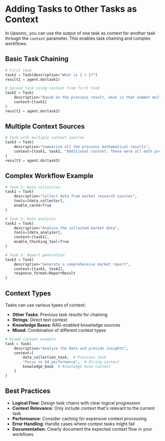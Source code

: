 # Adding Tasks to Other Tasks as Context

In Upsonic, you can use the output of one task as context for another task through the `context` parameter. This enables task chaining and complex workflows.

## Basic Task Chaining

```python
# First task
task1 = Task(description="What is 2 + 2?")
result1 = agent.do(task1)

# Second task using context from first task
task2 = Task(
    description="Based on the previous result, what is that number multiplied by 3?",
    context=[task1]
)
result2 = agent.do(task2)
```

## Multiple Context Sources

```python
# Task with multiple context sources
task3 = Task(
    description="Summarize all the previous mathematical results",
    context=[task1, task2, "Additional context: These were all math problems"]
)
result3 = agent.do(task3)
```

## Complex Workflow Example

```python
# Task 1: Data collection
task1 = Task(
    description="Collect data from market research sources",
    tools=[data_collector],
    enable_cache=True
)

# Task 2: Data analysis
task2 = Task(
    description="Analyze the collected market data",
    tools=[data_analyzer],
    context=[task1],
    enable_thinking_tool=True
)

# Task 3: Report generation
task3 = Task(
    description="Generate a comprehensive market report",
    context=[task1, task2],
    response_format=ReportResult
)
```

## Context Types

Tasks can use various types of context:

- **Other Tasks**: Previous task results for chaining
- **Strings**: Direct text context
- **Knowledge Bases**: RAG-enabled knowledge sources
- **Mixed**: Combination of different context types

```python
# Mixed context example
task = Task(
    description="Analyze the data and provide insights",
    context=[
        data_collection_task,  # Previous task
        "Focus on Q4 performance",  # String context
        knowledge_base  # Knowledge base context
    ]
)
```

## Best Practices

- **Logical Flow**: Design task chains with clear logical progression
- **Context Relevance**: Only include context that's relevant to the current task
- **Performance**: Consider caching for expensive context processing
- **Error Handling**: Handle cases where context tasks might fail
- **Documentation**: Clearly document the expected context flow in your workflows
